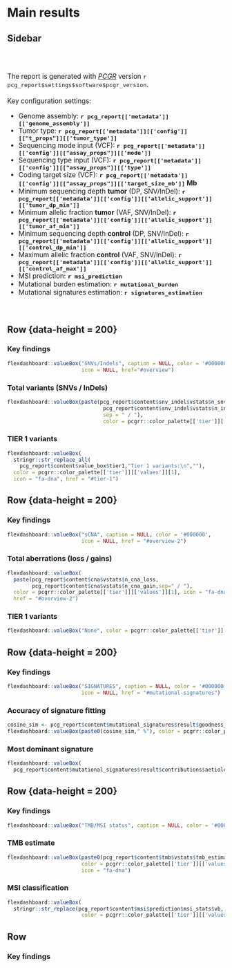 
Main results
==================================================================

Sidebar {.sidebar data-width=500 data-padding=40} 
-----------------------------------------------------------------------

<br><br>
<font style="font-size: 110%">

The report is generated with _[PCGR](https://github.com/sigven/pcgr)_ version `r pcg_report$settings$software$pcgr_version`.
<br><br>
Key configuration settings:

* Genome assembly: <b> __`r pcg_report[['metadata']][['genome_assembly']]`__ </b>
* Tumor type: <b> __`r pcg_report[['metadata']][['config']][["t_props"]][['tumor_type']]`__ </b>
* Sequencing mode input (VCF): <b> __`r pcg_report[['metadata']][['config']][["assay_props"]][['mode']]`__ </b>
* Sequencing type input (VCF): <b> __`r pcg_report[['metadata']][['config']][["assay_props"]][['type']]`__ </b>
* Coding target size (VCF): <b> __`r pcg_report[['metadata']][['config']][["assay_props"]][['target_size_mb']]` Mb__ </b>
* Minimum sequencing depth <b>tumor</b> (DP, SNV/InDel): <b> __`r pcg_report[['metadata']][['config']][['allelic_support']][['tumor_dp_min']]`__ </b>
* Minimum allelic fraction <b>tumor</b> (VAF, SNV/InDel): <b> __`r pcg_report[['metadata']][['config']][['allelic_support']][['tumor_af_min']]`__ </b>
* Minimum sequencing depth <b>control</b> (DP, SNV/InDel): <b> __`r pcg_report[['metadata']][['config']][['allelic_support']][['control_dp_min']]`__ </b>
* Maximum allelic fraction <b>control</b> (VAF, SNV/InDel): <b> __`r pcg_report[['metadata']][['config']][['allelic_support']][['control_af_max']]`__ </b>
* MSI prediction: <b> __`r msi_prediction`__ </b>
* Mutational burden estimation: <b> __`r mutational_burden`__ </b>
* Mutational signatures estimation: <b> __`r signatures_estimation`__ </b>

<br>
</font>

Row {data-height = 200}
-------------------------------------

### Key findings

```r
flexdashboard::valueBox("SNVs/Indels", caption = NULL, color = '#000000', 
                        icon = NULL, href="#overview")
```

### Total variants (SNVs / InDels)

```r
flexdashboard::valueBox(paste(pcg_report$content$snv_indel$vstats$n_snv, 
                               pcg_report$content$snv_indel$vstats$n_indel,
                               sep = " / "),
                               color = pcgrr::color_palette[['tier']][['values']][1], icon = "fa-dna")
```


### TIER 1 variants

```r
flexdashboard::valueBox(
  stringr::str_replace_all(
    pcg_report$content$value_box$tier1,"Tier 1 variants:\n",""), 
  color = pcgrr::color_palette[['tier']][['values']][1], 
  icon = "fa-dna", href = "#tier-1")
```

Row {data-height = 200}
-------------------------------------

### Key findings

```r
flexdashboard::valueBox("sCNA", caption = NULL, color = '#000000', 
                        icon = NULL, href = "#overview-2")
```

### Total aberrations (loss / gains)

```r
flexdashboard::valueBox(
  paste(pcg_report$content$cna$vstats$n_cna_loss, 
        pcg_report$content$cna$vstats$n_cna_gain,sep=" / "), 
  color = pcgrr::color_palette[['tier']][['values']][1], icon = "fa-dna",
  href = "#overview-2")
```


### TIER 1 variants

```r
flexdashboard::valueBox("None", color = pcgrr::color_palette[['tier']][['values']][1], icon = "fa-dna")
```

Row {data-height = 200}
-------------------------------------

### Key findings

```r
flexdashboard::valueBox("SIGNATURES", caption = NULL, color = '#000000', 
                        icon = NULL, href = "#mutational-signatures")
```

### Accuracy of signature fitting

```r
cosine_sim <- pcg_report$content$mutational_signatures$result$goodness_of_fit$cosine_sim
flexdashboard::valueBox(paste0(cosine_sim," %"), color = pcgrr::color_palette[['tier']][['values']][1])
```


### Most dominant signature

```r
flexdashboard::valueBox(
  pcg_report$content$mutational_signatures$result$contributions$aetiology_keyword[1], color = pcgrr::color_palette[['tier']][['values']][1], href="#mutational-signatures")
```

Row {data-height = 200}
-------------------------------------

### Key findings

```r
flexdashboard::valueBox("TMB/MSI status", caption = NULL, color = '#000000', icon = NULL)
```

### TMB estimate

```r
flexdashboard::valueBox(paste0(pcg_report$content$tmb$vstats$tmb_estimate," mut/Mb"), 
                        color = pcgrr::color_palette[['tier']][['values']][1],
                        icon = "fa-dna")
```


### MSI classification

```r
flexdashboard::valueBox(
  stringr::str_replace(pcg_report$content$msi$prediction$msi_stats$vb, "MSI status:\n",""), 
                        color = pcgrr::color_palette[['tier']][['values']][1], icon = "fa-dna")
```

Row {data-height=500}
-------------------------------------

### Key findings
